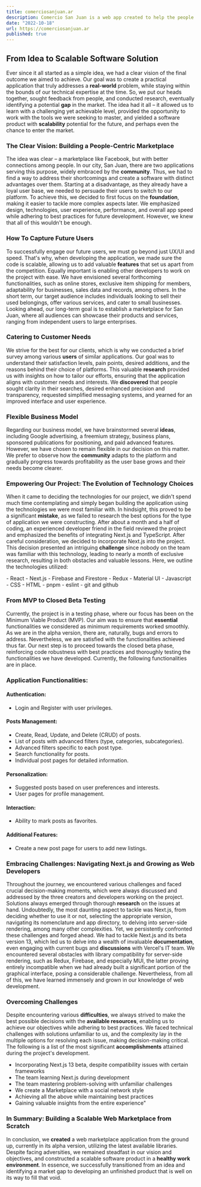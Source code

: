 ```yaml
---
title: comerciosanjuan.ar
description: Comercio San Juan is a web app created to help the people of San Juan Argentina to publish their products and services in a minimalist, fast, and intuitive marketplace
date: "2022-10-18"
url: https://comerciosanjuan.ar
published: true
---
```


## From Idea to Scalable Software Solution

Ever since it all started as a simple idea, we had a clear vision of the final outcome we aimed to achieve. Our goal was to create a practical application that truly addresses a **real-world** problem, while staying within the bounds of our technical expertise at the time. So, we put our heads together, sought feedback from people, and conducted research, eventually identifying a potential **gap** in the market. The idea had it all – it allowed us to learn with a challenging yet achievable level, provided the opportunity to work with the tools we were seeking to master, and yielded a software product with **scalability** potential for the future, and perhaps even the chance to enter the market.

### The Clear Vision: Building a People-Centric Marketplace

The idea was clear – a marketplace like Facebook, but with better connections among people. In our city, San Juan, there are two applications serving this purpose, widely embraced by the **community**. Thus, we had to find a way to address their shortcomings and create a software with distinct advantages over them. Starting at a disadvantage, as they already have a loyal user base, we needed to persuade their users to switch to our platform. To achieve this, we decided to first focus on the **foundation**, making it easier to tackle more complex aspects later. We emphasized design, technologies, user experience, performance, and overall app speed while adhering to best practices for future development. However, we knew that all of this wouldn't be enough.

<div style={{ display: 'flex', justifyContent: 'center', alignItems: 'center' }}>
    <ComercioSanJuanComp />
</div>

### How To Capture Future Users

To successfully engage our future users, we must go beyond just UX/UI and speed. That's why, when developing the application, we made sure the code is scalable, allowing us to add valuable **features** that set us apart from the competition. Equally important is enabling other developers to work on the project with ease. We have envisioned several forthcoming functionalities, such as online stores, exclusive item shipping for members, adaptability for businesses, sales data and records, among others. In the short term, our target audience includes individuals looking to sell their used belongings, offer various services, and cater to small businesses. Looking ahead, our long-term goal is to establish a marketplace for San Juan, where all audiences can showcase their products and services, ranging from independent users to large enterprises.

### Catering to Customer Needs

We strive for the best for our clients, which is why we conducted a brief survey among various **users** of similar applications. Our goal was to understand their satisfaction levels, pain points, desired additions, and the reasons behind their choice of platforms. This valuable **research** provided us with insights on how to tailor our efforts, ensuring that the application aligns with customer needs and interests. We **discovered** that people sought clarity in their searches, desired enhanced precision and transparency, requested simplified messaging systems, and yearned for an improved interface and user experience.

### Flexible Business Model

Regarding our business model, we have brainstormed several **ideas**, including Google advertising, a freemium strategy, business plans, sponsored publications for positioning, and paid advanced features. However, we have chosen to remain flexible in our decision on this matter. We prefer to observe how the **community** adapts to the platform and gradually progress towards profitability as the user base grows and their needs become clearer.

<div style={{ display: 'flex', justifyContent: 'center', alignItems: 'center' }}>
    <MiroComercioSJ2 />
</div>

### Empowering Our Project: The Evolution of Technology Choices

When it came to deciding the technologies for our project, we didn't spend much time contemplating and simply began building the application using the technologies we were most familiar with. In hindsight, this proved to be a significant **mistake**, as we failed to research the best options for the type of application we were constructing. After about a month and a half of coding, an experienced developer friend in the field reviewed the project and emphasized the benefits of integrating Next.js and TypeScript. After careful consideration, we decided to incorporate Next.js into the project. This decision presented an intriguing **challenge** since nobody on the team was familiar with this technology, leading to nearly a month of exclusive research, resulting in both obstacles and valuable lessons. Here, we outline the technologies utilized:

<div style={{ display: 'flex', alignItems: 'center' }}>
    <div style={{ flex: '1', padding: '15px', paddingRight: 0 }}>
        - React
        - Next.js
        - Firebase and Firestore
        - Redux
        - Material UI
        - Javascript
        - CSS
        - HTML
        - pnpm
        - eslint 
        - git and github
    </div>
    <div style={{ flex: '2' }}>
        <TrelloComercioSanJuan />
    </div>
</div>

### From MVP to Closed Beta Testing

Currently, the project is in a testing phase, where our focus has been on the Minimum Viable Product (MVP). Our aim was to ensure that **essential** functionalities we considered as minimum requirements worked smoothly. As we are in the alpha version, there are, naturally, bugs and errors to address. Nevertheless, we are satisfied with the functionalities achieved thus far. Our next step is to proceed towards the closed beta phase, reinforcing code robustness with best practices and thoroughly testing the functionalities we have developed. Currently, the following functionalities are in place.

### Application Functionalities:

#### Authentication:

- Login and Register with user privileges.

#### Posts Management:

- Create, Read, Update, and Delete (CRUD) of posts.
- List of posts with advanced filters (type, categories, subcategories).
- Advanced filters specific to each post type.
- Search functionality for posts.
- Individual post pages for detailed information.

#### Personalization:

- Suggested posts based on user preferences and interests.
- User pages for profile management.

#### Interaction:

- Ability to mark posts as favorites.

#### Additional Features:

- Create a new post page for users to add new listings.

### Embracing Challenges: Navigating Next.js and Growing as Web Developers

Throughout the journey, we encountered various challenges and faced crucial decision-making moments, which were always discussed and addressed by the three creators and developers working on the project. Solutions always emerged through thorough **research** on the issues at hand. Undoubtedly, the most daunting aspect to tackle was Next.js, from deciding whether to use it or not, selecting the appropriate version, navigating its nomenclature and app directory, to delving into server-side rendering, among many other complexities. Yet, we persistently confronted these challenges and forged ahead. We had to tackle Next.js and its beta version 13, which led us to delve into a wealth of invaluable **documentation**, even engaging with current bugs and **discussions** with Vercel's IT team. We encountered several obstacles with library compatibility for server-side rendering, such as Redux, Firebase, and especially MUI, the latter proving entirely incompatible when we had already built a significant portion of the graphical interface, posing a considerable challenge. Nevertheless, from all of this, we have learned immensely and grown in our knowledge of web development.

### Overcoming Challenges

Despite encountering various **difficulties**, we always strived to make the best possible decisions with the **available resources**, enabling us to achieve our objectives while adhering to best practices. We faced technical challenges with solutions unfamiliar to us, and the complexity lay in the multiple options for resolving each issue, making decision-making critical. The following is a list of the most significant **accomplishments** attained during the project's development.

- Incorporating Next.js 13 beta, despite compatibility issues with certain frameworks
- The team learning Next.js during development
- The team mastering problem-solving with unfamiliar challenges
- We create a Marketplace with a social network style
- Achieving all the above while maintaining best practices
- Gaining valuable insights from the entire experience"

<div style={{ display: 'flex', justifyContent: 'center', alignItems: 'center' }}>
    <MiroComercioSJ2 />
</div>

### In Summary: Building a Scalable Web Marketplace from Scratch

In conclusion, we **created** a web marketplace application from the ground up, currently in its alpha version, utilizing the latest available libraries. Despite facing adversities, we remained steadfast in our vision and objectives, and constructed a scalable software product in a **healthy work environment**. In essence, we successfully transitioned from an idea and identifying a market gap to developing an unfinished product that is well on its way to fill that void.
